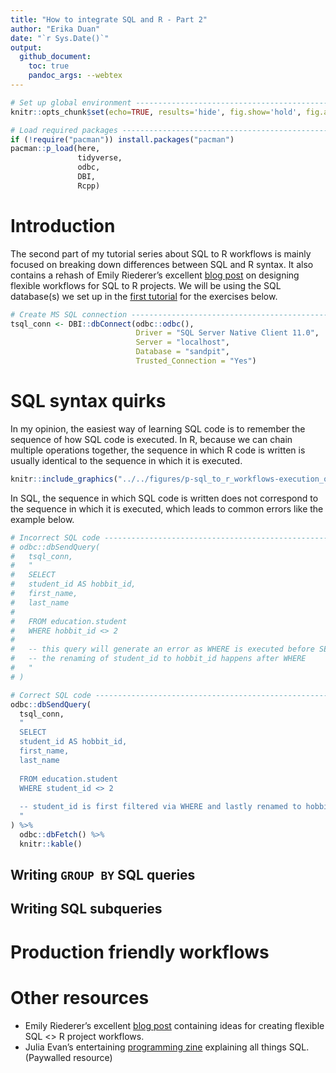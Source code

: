```yaml
---
title: "How to integrate SQL and R - Part 2"  
author: "Erika Duan"
date: "`r Sys.Date()`"
output:
  github_document:
    toc: true
    pandoc_args: --webtex 
---
```


```r
# Set up global environment ----------------------------------------------------
knitr::opts_chunk$set(echo=TRUE, results='hide', fig.show='hold', fig.align='center')  
```

```r
# Load required packages -------------------------------------------------------  
if (!require("pacman")) install.packages("pacman")
pacman::p_load(here,  
               tidyverse,
               odbc,
               DBI,
               Rcpp)   
```
 
 
# Introduction   

The second part of my tutorial series about SQL to R workflows is mainly focused on breaking down differences between SQL and R syntax. It also contains a rehash of Emily Riederer's excellent [blog post](https://emilyriederer.netlify.app/post/sql-r-flow/) on designing flexible workflows for SQL to R projects. We will be using the SQL database(s) we set up in the [first tutorial](https://github.com/erikaduan/r_tips/blob/master/tutorials/p-sql_to_r_workflows/p-sql_to_r_workflows_part_1.md) for the exercises below.     

```r
# Create MS SQL connection -----------------------------------------------------
tsql_conn <- DBI::dbConnect(odbc::odbc(),
                            Driver = "SQL Server Native Client 11.0",
                            Server = "localhost",
                            Database = "sandpit",
                            Trusted_Connection = "Yes")
```


# SQL syntax quirks   

In my opinion, the easiest way of learning SQL code is to remember the sequence of how SQL code is executed. In R, because we can chain multiple operations together, the sequence in which R code is written is usually identical to the sequence in which it is executed.  

```r
knitr::include_graphics("../../figures/p-sql_to_r_workflows-execution_order.svg")
```

In SQL, the sequence in which SQL code is written does not correspond to the sequence in which it is executed, which leads to common errors like the example below.   

```r
# Incorrect SQL code -----------------------------------------------------------
# odbc::dbSendQuery(
#   tsql_conn,
#   "
#   SELECT 
#   student_id AS hobbit_id,
#   first_name, 
#   last_name
#   
#   FROM education.student
#   WHERE hobbit_id <> 2
#   
#   -- this query will generate an error as WHERE is executed before SELECT and
#   -- the renaming of student_id to hobbit_id happens after WHERE 
#   "
# ) 

# Correct SQL code -------------------------------------------------------------
odbc::dbSendQuery(
  tsql_conn,
  "
  SELECT
  student_id AS hobbit_id,
  first_name, 
  last_name
  
  FROM education.student
  WHERE student_id <> 2
  
  -- student_id is first filtered via WHERE and lastly renamed to hobbit_id
  "
) %>%
  odbc::dbFetch() %>%
  knitr::kable()
```


## Writing `GROUP BY` SQL queries  

## Writing SQL subqueries  



# Production friendly workflows  


# Other resources  
+ Emily Riederer's excellent [blog post](https://emilyriederer.netlify.app/post/sql-r-flow/) containing ideas for creating flexible SQL <> R project workflows.   
+ Julia Evan's entertaining [programming zine](https://wizardzines.com/zines/sql/) explaining all things SQL. (Paywalled resource)    


    